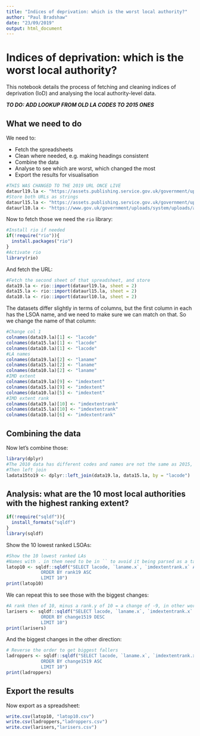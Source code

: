 ```yaml
---
title: "Indices of deprivation: which is the worst local authority?"
author: "Paul Bradshaw"
date: "23/09/2019"
output: html_document
---
```


# Indices of deprivation: which is the worst local authority?

This notebook details the process of fetching and cleaning indices of deprivation (IoD) and analysing the local authority-level data.

***TO DO: ADD LOOKUP FROM OLD LA CODES TO 2015 ONES***

## What we need to do

We need to:

* Fetch the spreadsheets
* Clean where needed, e.g. making headings consistent
* Combine the data
* Analyse to see which are worst, which changed the most
* Export the results for visualisation

```r
#THIS WAS CHANGED TO THE 2019 URL ONCE LIVE
dataurl19.la <- "https://assets.publishing.service.gov.uk/government/uploads/system/uploads/attachment_data/file/833995/File_10_-_IoD2019_Local_Authority_District_Summaries__lower-tier__.xlsx"
#Store both URLs as strings
dataurl15.la <- "https://assets.publishing.service.gov.uk/government/uploads/system/uploads/attachment_data/file/464464/File_10_ID2015_Local_Authority_District_Summaries.xlsx"
dataurl10.la <- "https://www.gov.uk/government/uploads/system/uploads/attachment_data/file/6884/1871689.xls"
```

Now to fetch those we need the `rio` library:

```r
#Install rio if needed
if(!require("rio")){
  install.packages("rio")
}
#Activate rio
library(rio)
```

And fetch the URL:

```r
#Fetch the second sheet of that spreadsheet, and store
data19.la <- rio::import(dataurl19.la, sheet = 2)
data15.la <- rio::import(dataurl15.la, sheet = 2)
data10.la <- rio::import(dataurl10.la, sheet = 2)
```
The datasets differ slightly in terms of columns, but the first column in each has the LSOA name, and we need to make sure we can match on that. So we change the name of that column:

```r
#Change col 1
colnames(data19.la)[1] <- "lacode"
colnames(data15.la)[1] <- "lacode"
colnames(data10.la)[1] <- "lacode"
#LA names
colnames(data19.la)[2] <- "laname"
colnames(data15.la)[2] <- "laname"
colnames(data10.la)[2] <- "laname"
#IMD extent
colnames(data19.la)[9] <- "imdextent"
colnames(data15.la)[9] <- "imdextent"
colnames(data10.la)[5] <- "imdextent"
#IMD extent rank
colnames(data19.la)[10] <- "imdextentrank"
colnames(data15.la)[10] <- "imdextentrank"
colnames(data10.la)[6] <- "imdextentrank"
```


## Combining the data 

Now let's combine those:

```r
library(dplyr)
#The 2010 data has different codes and names are not the same as 2015, so we don't join
#Then left join
ladata15to19 <- dplyr::left_join(data19.la, data15.la, by = "lacode")
```


## Analysis: what are the 10 most local authorities with the highest ranking extent?

```r
if(!require("sqldf")){
  install_formats("sqldf")
}
library(sqldf)
```

Show the 10 lowest ranked LSOAs:

```r
#Show the 10 lowest ranked LAs
#Names with . in them need to be in `` to avoid it being parsed as a table name
latop10 <- sqldf::sqldf("SELECT lacode, `laname.x`, `imdextentrank.x` AS rank15, `imdextentrank.x` AS rank19, `imdextentrank.y` - `imdextentrank.x` AS change1519 FROM ladata15to19
             ORDER BY rank19 ASC
             LIMIT 10")
print(latop10)
```

We can repeat this to see those with the biggest changes:

```r
#A rank then of 10, minus a rank.y of 10 = a change of -9, in other words they have 'dropped' from 10th to 1st worst. The lower the number, the bigger the drop, so we order descending:
larisers <- sqldf::sqldf("SELECT lacode, `laname.x`, `imdextentrank.x` AS rank15, `imdextentrank.x` AS rank19, `imdextentrank.y` - `imdextentrank.x` AS change1519 FROM ladata15to19
             ORDER BY change1519 DESC
             LIMIT 10")
print(larisers)
```


And the biggest changes in the other direction:

```r
# Reverse the order to get biggest fallers
ladroppers <- sqldf::sqldf("SELECT lacode, `laname.x`, `imdextentrank.x` AS rank15, `imdextentrank.x` AS rank19, `imdextentrank.y` - `imdextentrank.x` AS change1519 FROM ladata15to19
             ORDER BY change1519 ASC
             LIMIT 10")
print(ladroppers)
```

## Export the results

Now export as a spreadsheet:

```r
write.csv(latop10, "latop10.csv")
write.csv(ladroppers,"ladroppers.csv")
write.csv(larisers,"larisers.csv")
```



